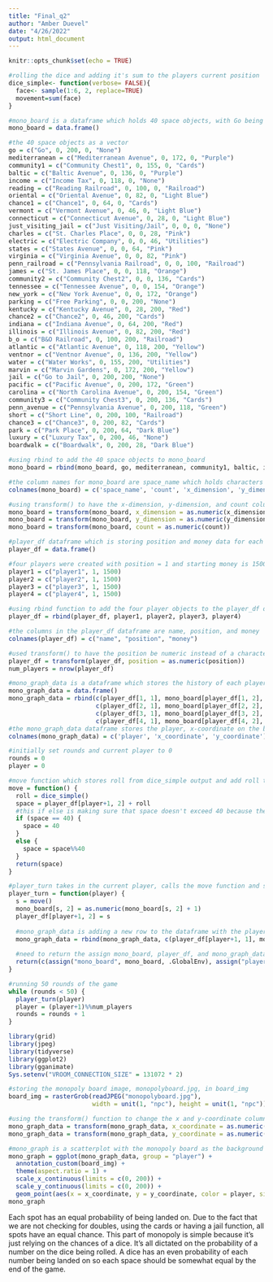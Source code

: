 ---
title: "Final_q2"
author: "Amber Duevel"
date: "4/26/2022"
output: html_document
---

```{r setup, include=FALSE}
knitr::opts_chunk$set(echo = TRUE)
```

```{r dice}
#rolling the dice and adding it's sum to the players current position
dice_simple<- function(verbose= FALSE){
  face<- sample(1:6, 2, replace=TRUE)
  movement=sum(face)
}
```

```{r board}
#mono_board is a dataframe which holds 40 space objects, with Go being the first space
mono_board = data.frame()

#the 40 space objects as a vector
go = c("Go", 0, 200, 0, "None")
mediterranean = c("Mediterranean Avenue", 0, 172, 0, "Purple")
community1 = c("Community Chest1", 0, 155, 0, "Cards")
baltic = c("Baltic Avenue", 0, 136, 0, "Purple")
income = c("Income Tax", 0, 118, 0, "None")
reading = c("Reading Railroad", 0, 100, 0, "Railroad")
oriental = c("Oriental Avenue", 0, 82, 0, "Light Blue")
chance1 = c("Chance1", 0, 64, 0, "Cards")
vermont = c("Vermont Avenue", 0, 46, 0, "Light Blue")
connecticut = c("Connecticut Avenue", 0, 28, 0, "Light Blue")
just_visiting_jail = c("Just Visiting/Jail", 0, 0, 0, "None")
charles = c("St. Charles Place", 0, 0, 28, "Pink")
electric = c("Electric Company", 0, 0, 46, "Utilities")
states = c("States Avenue", 0, 0, 64, "Pink")
virginia = c("Virginia Avenue", 0, 0, 82, "Pink")
penn_railroad = c("Pennsylvania Railroad", 0, 0, 100, "Railroad")
james = c("St. James Place", 0, 0, 118, "Orange")
community2 = c("Community Chest2", 0, 0, 136, "Cards")
tennessee = c("Tennessee Avenue", 0, 0, 154, "Orange")
new_york = c("New York Avenue", 0, 0, 172, "Orange")
parking = c("Free Parking", 0, 0, 200, "None")
kentucky = c("Kentucky Avenue", 0, 28, 200, "Red")
chance2 = c("Chance2", 0, 46, 200, "Cards")
indiana = c("Indiana Avenue", 0, 64, 200, "Red")
illinois = c("Illinois Avenue", 0, 82, 200, "Red")
b_o = c("B&O Railroad", 0, 100, 200, "Railroad")
atlantic = c("Atlantic Avenue", 0, 118, 200, "Yellow")
ventnor = c("Ventnor Avenue", 0, 136, 200, "Yellow")
water = c("Water Works", 0, 155, 200, "Utilities")
marvin = c("Marvin Gardens", 0, 172, 200, "Yellow")
jail = c("Go to Jail", 0, 200, 200, "None")
pacific = c("Pacific Avenue", 0, 200, 172, "Green")
carolina = c("North Carolina Avenue", 0, 200, 154, "Green")
community3 = c("Community Chest3", 0, 200, 136, "Cards")
penn_avenue = c("Pennsylvania Avenue", 0, 200, 118, "Green")
short = c("Short Line", 0, 200, 100, "Railroad")
chance3 = c("Chance3", 0, 200, 82, "Cards")
park = c("Park Place", 0, 200, 64, "Dark Blue")
luxury = c("Luxury Tax", 0, 200, 46, "None")
boardwalk = c("Boardwalk", 0, 200, 28, "Dark Blue")

#using rbind to add the 40 space objects to mono_board
mono_board = rbind(mono_board, go, mediterranean, community1, baltic, income, reading, oriental, chance1, vermont, connecticut, just_visiting_jail, charles, electric, states, virginia, penn_railroad, james, community2, tennessee, new_york, parking, kentucky, chance2, indiana, illinois, b_o, atlantic, ventnor, water, marvin, jail, pacific, carolina, community3, penn_avenue, short, chance3, park, luxury, boardwalk)

#the column names for mono_board are space_name which holds characters of the name of the space, count which is numeric and holds the number of times the space was landed on in one "game", x-dimension which is numeric and holds the x-coordinate on the graph, y-coordinate which is numeric and holds the y-coordinate on the graph, and space_color which is a character and holds the color of the space or the group that the space belongs best to. 
colnames(mono_board) = c('space_name', 'count', 'x_dimension', 'y_dimension', 'space_color')

#using transform() to have the x-dimension, y-dimension, and count columns be numeric instead of character
mono_board = transform(mono_board, x_dimension = as.numeric(x_dimension))
mono_board = transform(mono_board, y_dimension = as.numeric(y_dimension))
mono_board = transform(mono_board, count = as.numeric(count))
```

```{r turn}
#player_df dataframe which is storing position and money data for each player
player_df = data.frame()

#four players were created with position = 1 and starting money is 1500
player1 = c("player1", 1, 1500)
player2 = c("player2", 1, 1500)
player3 = c("player3", 1, 1500)
player4 = c("player4", 1, 1500)

#using rbind function to add the four player objects to the player_df dataframe
player_df = rbind(player_df, player1, player2, player3, player4)

#the columns in the player_df dataframe are name, position, and money
colnames(player_df) = c("name", "position", "money")

#used transform() to have the position be numeric instead of a character
player_df = transform(player_df, position = as.numeric(position))
num_players = nrow(player_df)

#mono_graph_data is a dataframe which stores the history of each players moves around the board
mono_graph_data = data.frame()
mono_graph_data = rbind(c(player_df[1, 1], mono_board[player_df[1, 2], 3], mono_board[player_df[1, 2], 4]), 
                        c(player_df[2, 1], mono_board[player_df[2, 2], 3], mono_board[player_df[2, 2], 4]), 
                        c(player_df[3, 1], mono_board[player_df[3, 2], 3], mono_board[player_df[3, 2], 4]), 
                        c(player_df[4, 1], mono_board[player_df[4, 2], 3], mono_board[player_df[4, 2], 4]))
#the mono_graph_data dataframe stores the player, x-coordinate on the board plot, and y-coordinate on the board plot, which are each a column
colnames(mono_graph_data) = c('player', 'x_coordinate', 'y_coordinate')

#initially set rounds and current player to 0
rounds = 0
player = 0

#move function which stores roll from dice_simple output and add roll to the current position in player_df and stores in space, and space is returned
move = function() {
  roll = dice_simple()
  space = player_df[player+1, 2] + roll
  #this if else is making sure that space doesn't exceed 40 because the spaces on the board are from 1-40
  if (space == 40) {
    space = 40
  }
  else {
    space = space%%40
  }
  return(space)
}

#player_turn takes in the current player, calls the move function and stores the current space in s, then increases the count on that space by 1 and updates player_df to be the new current space
player_turn = function(player) {
  s = move()
  mono_board[s, 2] = as.numeric(mono_board[s, 2] + 1)
  player_df[player+1, 2] = s
  
  #mono_graph_data is adding a new row to the dataframe with the player name, their x-coordinate, and y-coordinate
  mono_graph_data = rbind(mono_graph_data, c(player_df[player+1, 1], mono_board[player_df[player+1, 2], 3], mono_board[player_df[player+1, 2], 4]))
  
  #need to return the assign mono_board, player_df, and mono_graph_data so that the new dataframes can be stored and called from the global environment
  return(c(assign("mono_board", mono_board, .GlobalEnv), assign("player_df", player_df, .GlobalEnv), assign("mono_graph_data", mono_graph_data, .GlobalEnv)))
}

#running 50 rounds of the game
while (rounds < 50) {
  player_turn(player)
  player = (player+1)%%num_players
  rounds = rounds + 1
}
```

```{r image}
library(grid)
library(jpeg)
library(tidyverse)
library(ggplot2)
library(gganimate)
Sys.setenv("VROOM_CONNECTION_SIZE" = 131072 * 2)

#storing the monopoly board image, monopolyboard.jpg, in board_img
board_img = rasterGrob(readJPEG("monopolyboard.jpg"), 
                       width = unit(1, "npc"), height = unit(1, "npc"))
```

```{r plot}
#using the transform() function to change the x and y-coordinate columns to numeric in mono_graph_data
mono_graph_data = transform(mono_graph_data, x_coordinate = as.numeric(x_coordinate))
mono_graph_data = transform(mono_graph_data, y_coordinate = as.numeric(y_coordinate))

#mono_graph is a scatterplot with the monopoly board as the background and the points are the plots where the players have been. There are four different colors, which represent each player
mono_graph = ggplot(mono_graph_data, group = "player") +
  annotation_custom(board_img) +
  theme(aspect.ratio = 1) +
  scale_x_continuous(limits = c(0, 200)) +
  scale_y_continuous(limits = c(0, 200)) +
  geom_point(aes(x = x_coordinate, y = y_coordinate, color = player, size = 5))
mono_graph
```

Each spot has an equal probability of being landed on. Due to the fact that we are not checking for doubles, using the cards or having a jail function, all spots have an equal chance. This part of monopoly is simple because it's just relying on the chances of a dice. It's all dictated on the probability of a number on the dice being rolled. A dice has an even probability of each number being landed on so each space should be somewhat equal by the end of the game.
